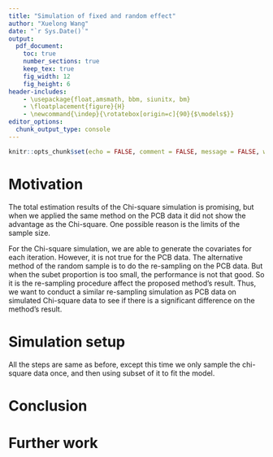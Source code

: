 ```yaml
---
title: "Simulation of fixed and random effect"
author: "Xuelong Wang"
date: "`r Sys.Date()`"
output: 
  pdf_document:
    toc: true
    number_sections: true
    keep_tex: true
    fig_width: 12
    fig_height: 6
header-includes:
    - \usepackage{float,amsmath, bbm, siunitx, bm}
    - \floatplacement{figure}{H}
    - \newcommand{\indep}{\rotatebox[origin=c]{90}{$\models$}}
editor_options: 
  chunk_output_type: console
---
```


```r
knitr::opts_chunk$set(echo = FALSE, comment = FALSE, message = FALSE, warning = FALSE, fig.height = 10)
```

# Motivation
The total estimation results of the Chi-square simulation is promising, but when we applied the same method on the PCB data it did not show the advantage as the Chi-square. One possible reason is the limits of the sample size. 

For the Chi-square simulation, we are able to generate the covariates for each iteration. However, it is not true for the PCB data. The alternative method of the random sample is to do the re-sampling on the PCB data. But when the subet proportion is too small, the performance is not that good. So it is the re-sampling procedure affect the proposed method's result. Thus, we want to conduct a similar re-sampling simulation as PCB data on simulated Chi-square data to see if there is a significant difference on the method's result.

# Simulation setup

All the steps are same as before, except this time we only sample the chi-square data once, and then using subset of it to fit the model.


# Conclusion

# Further work 
